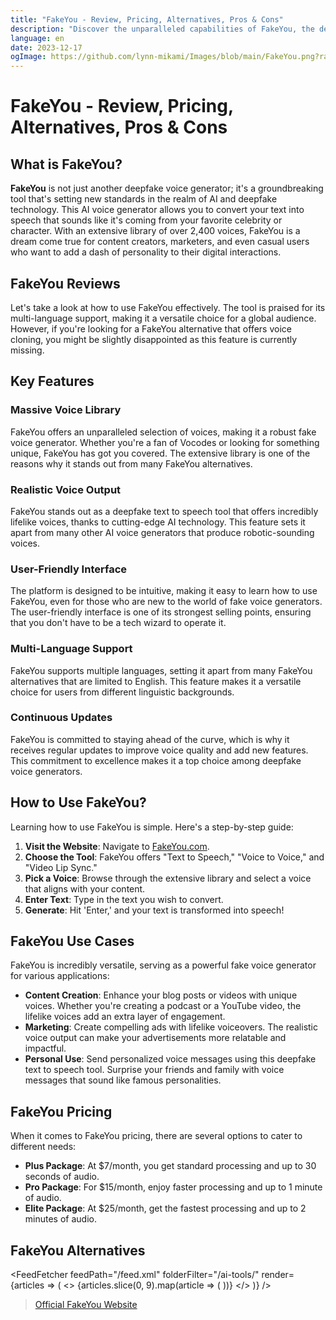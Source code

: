 ```yaml
---
title: "FakeYou - Review, Pricing, Alternatives, Pros & Cons"
description: "Discover the unparalleled capabilities of FakeYou, the deepfake text to speech tool that's making waves in the AI voice generator industry. From its standout features to FakeYou pricing and even FakeYou alternatives, this exhaustive review leaves no stone unturned!"
language: en
date: 2023-12-17
ogImage: https://github.com/lynn-mikami/Images/blob/main/FakeYou.png?raw=true
---
```


# FakeYou - Review, Pricing, Alternatives, Pros & Cons


<BlogHeader />

## What is FakeYou?

**FakeYou** is not just another deepfake voice generator; it's a groundbreaking tool that's setting new standards in the realm of AI and deepfake technology. This AI voice generator allows you to convert your text into speech that sounds like it's coming from your favorite celebrity or character. With an extensive library of over 2,400 voices, FakeYou is a dream come true for content creators, marketers, and even casual users who want to add a dash of personality to their digital interactions.

## FakeYou Reviews

Let's take a look at how to use FakeYou effectively. The tool is praised for its multi-language support, making it a versatile choice for a global audience. However, if you're looking for a FakeYou alternative that offers voice cloning, you might be slightly disappointed as this feature is currently missing.

## Key Features

### Massive Voice Library

FakeYou offers an unparalleled selection of voices, making it a robust fake voice generator. Whether you're a fan of Vocodes or looking for something unique, FakeYou has got you covered. The extensive library is one of the reasons why it stands out from many FakeYou alternatives.

### Realistic Voice Output

FakeYou stands out as a deepfake text to speech tool that offers incredibly lifelike voices, thanks to cutting-edge AI technology. This feature sets it apart from many other AI voice generators that produce robotic-sounding voices.

### User-Friendly Interface

The platform is designed to be intuitive, making it easy to learn how to use FakeYou, even for those who are new to the world of fake voice generators. The user-friendly interface is one of its strongest selling points, ensuring that you don't have to be a tech wizard to operate it.

### Multi-Language Support

FakeYou supports multiple languages, setting it apart from many FakeYou alternatives that are limited to English. This feature makes it a versatile choice for users from different linguistic backgrounds.

### Continuous Updates

FakeYou is committed to staying ahead of the curve, which is why it receives regular updates to improve voice quality and add new features. This commitment to excellence makes it a top choice among deepfake voice generators.

## How to Use FakeYou?

Learning how to use FakeYou is simple. Here's a step-by-step guide:

1. **Visit the Website**: Navigate to [FakeYou.com](https://fakeyou.com/).
2. **Choose the Tool**: FakeYou offers "Text to Speech," "Voice to Voice," and "Video Lip Sync."
3. **Pick a Voice**: Browse through the extensive library and select a voice that aligns with your content.
4. **Enter Text**: Type in the text you wish to convert.
5. **Generate**: Hit 'Enter,' and your text is transformed into speech!

## FakeYou Use Cases

FakeYou is incredibly versatile, serving as a powerful fake voice generator for various applications:

- **Content Creation**: Enhance your blog posts or videos with unique voices. Whether you're creating a podcast or a YouTube video, the lifelike voices add an extra layer of engagement.
- **Marketing**: Create compelling ads with lifelike voiceovers. The realistic voice output can make your advertisements more relatable and impactful.
- **Personal Use**: Send personalized voice messages using this deepfake text to speech tool. Surprise your friends and family with voice messages that sound like famous personalities.

## FakeYou Pricing

When it comes to FakeYou pricing, there are several options to cater to different needs:

- **Plus Package**: At $7/month, you get standard processing and up to 30 seconds of audio.
- **Pro Package**: For $15/month, enjoy faster processing and up to 1 minute of audio.
- **Elite Package**: At $25/month, get the fastest processing and up to 2 minutes of audio.

## FakeYou Alternatives


<FeedFetcher feedPath="/feed.xml" folderFilter="/ai-tools/" render={articles => (
    <>
        <Cards>
            {articles.slice(0, 9).map(article => (
                <Card key={article.link} title={article.title} href={article.link} />
            ))}
        </Cards>
    </>
)} />

> [Official FakeYou Website](https://fakeyou.com/)